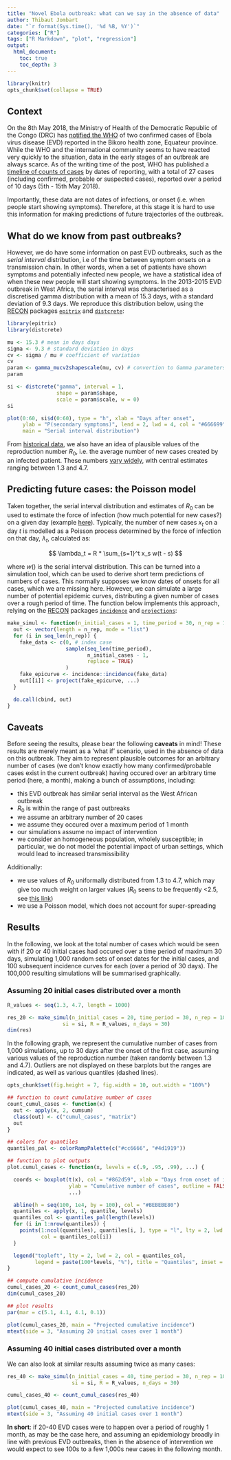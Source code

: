 ```yaml
---
title: "Novel Ebola outbreak: what can we say in the absence of data"
author: Thibaut Jombart
date: "`r format(Sys.time(), '%d %B, %Y')`"
categories: ["R"]
tags: ["R Markdown", "plot", "regression"]
output:
  html_document:
    toc: true
    toc_depth: 3
---
```


	
```r

library(knitr)
opts_chunk$set(collapse = TRUE)

```

## Context

On the 8th May 2018, the Ministry of Health of the Democratic Republic of the
Congo (DRC) has
[notified the WHO](http://www.who.int/csr/don/10-may-2018-ebola-drc/en/) of two
confirmed cases of Ebola virus disease (EVD) reported in the Bikoro health zone,
Equateur province. While the WHO and the international community seems to have
reacted very quickly to the situation, data in the early stages of an outbreak
are always scarce. As of the writing time of the post, WHO has published a
[timeline of counts of cases](http://www.who.int/csr/don/17-may-2018-ebola-drc/en/)
by dates of reporting, with a total of 27 cases (including confirmed, probable
or suspected cases), reported over a period of 10 days (5th - 15th May 2018).


Importantly, these data are not dates of infections, or onset (i.e. when people
start showing symptoms). Therefore, at this stage it is hard to use this
information for making predictions of future trajectories of the outbreak. 



## What do we know from past outbreaks?

However, we do have some information on past EVD outbreaks, such as the *serial
interval* distribution, i.e of the time between symptom onsets on a transmission
chain. In other words, when a set of patients have shown symptoms and
potentially infected new people, we have a statistical idea of when these new
people will start showing symptoms. In the 2013-2015 EVD outbreak in West
Africa, the serial interval was characterised as a discretised gamma
distribution with a mean of 15.3 days, with a standard deviation of 9.3 days.
We reproduce this distribution below, using the
[RECON](http://www.repidemicsconsortium.org/) packages
[`epitrix`](http://www.repidemicsconsortium.org/epitrix/) and
[`distcrete`](http://www.repidemicsconsortium.org/distcrete/):


```r
library(epitrix)
library(distcrete)

mu <- 15.3 # mean in days days
sigma <- 9.3 # standard deviation in days
cv <- sigma / mu # coefficient of variation
cv
param <- gamma_mucv2shapescale(mu, cv) # convertion to Gamma parameters
param

si <- distcrete("gamma", interval = 1,
                shape = param$shape,
                scale = param$scale, w = 0)
si

plot(0:60, si$d(0:60), type = "h", xlab = "Days after onset",
     ylab = "P(secondary symptoms)", lend = 2, lwd = 4, col = "#666699",
     main = "Serial interval distribution")

```

From [historical data](https://www.nature.com/articles/sdata201519/), we also
have an idea of plausible values of the reproduction number $R_0$, i.e. the
average number of new cases created by an infected patient. These numbers
[vary widely](https://www.nature.com/articles/sdata201519/tables/3), with
central estimates ranging between 1.3 and 4.7.



## Predicting future cases: the Poisson model

Taken together, the serial interval distribution and estimates of $R_0$ can be
used to estimate the force of infection (how much potential for new cases?) on a
given day (example
[here](https://academic.oup.com/aje/article/178/9/1505/89262)). Typically, the
number of new cases $x_t$ on a day $t$ is modelled as a Poisson process determined
by the force of infection on that day, $\lambda_t$, calculated as: 

$$
\lambda_t = R * \sum_{s=1}^t x_s w(t - s)
$$

where $w()$ is the serial interval distribution. This can be turned into a
simulation tool, which can be used to derive short term predictions of numbers
of cases. This normally supposes we know dates of onsets for all cases, which we
are missing here. However, we can simulate a large number of potential epidemic
curves, distributing a given number of cases over a rough period of time. The
function below implements this approach, relying on the
[RECON](http://www.repidemicsconsortium.org/) packages
[`incidence`](http://www.repidemicsconsortium.org/incidence) and
[`projections`](http://www.repidemicsconsortium.org/projections):

```r

make_simul <- function(n_initial_cases = 1, time_period = 30, n_rep = 100, ...) {
  out <- vector(length = n_rep, mode = "list")
  for (i in seq_len(n_rep)) {
    fake_data <- c(0, # index case
                   sample(seq_len(time_period),
                          n_initial_cases - 1,
                          replace = TRUE)
                   )
    fake_epicurve <- incidence::incidence(fake_data)
    out[[i]] <- project(fake_epicurve, ...)
  }

  do.call(cbind, out)
}

```


## Caveats

Before seeing the results, please bear the following **caveats** in mind! These
results are merely meant as a 'what if' scenario, used in the absence of data on
this outbreak. They aim to represent plausible outcomes for an arbitrary number
of cases (we don't know exactly how many confirmed/probable cases exist in the
current outbreak) having occured over an arbitrary time period (here, a month),
making a bunch of assumptions, including:

- this EVD outbreak has similar serial interval as the West African outbreak 
- $R_0$ is within the range of past outbreaks
- we assume an arbitrary number of 20 cases
- we assume they occured over a maximum period of 1 month
- our simulations assume no impact of intervention
- we consider an homogeneous population, wholely susceptible; in particular, we
  do not model the potential impact of urban settings, which would lead to
  increased transmissibility

Additionally:

- we use values of $R_0$ uniformally distributed from 1.3 to 4.7, which may give
  too much weight on larger values ($R_0$ seens to be frequently <2.5, see
  [this link](https://www.nature.com/articles/sdata201519/tables/3))
- we use a Poisson model, which does not account for super-spreading

 

## Results

In the following, we look at the total number of cases which would be seen with
if 20 or 40 initial cases had occured over a time period of maximum 30 days,
simulating 1,000 random sets of onset dates for the initial cases, and 100
subsequent incidence curves for each (over a period of 30 days). The 100,000
resulting simulations will be summarised graphically.


### Assuming 20 initial cases distributed over a month

```r
R_values <- seq(1.3, 4.7, length = 1000)

res_20 <- make_simul(n_initial_cases = 20, time_period = 30, n_rep = 1000,
                  si = si, R = R_values, n_days = 30)
dim(res)

```

In the following graph, we represent the cumulative number of cases from 1,000
simulations, up to 30 days after the onset of the first case, assuming various
values of the reproduction number (taken randomly between 1.3 and 4.7). Outliers
are not displayed on these barplots but the ranges are indicated, as well as
various quantiles (dashed lines).

```r
opts_chunk$set(fig.height = 7, fig.width = 10, out.width = "100%")
```

```r

## function to count cumulative number of cases
count_cumul_cases <- function(x) {
  out <- apply(x, 2, cumsum)
  class(out) <- c("cumul_cases", "matrix")
  out
}

## colors for quantiles
quantiles_pal <- colorRampPalette(c("#cc6666", "#4d1919"))

## function to plot outputs
plot.cumul_cases <- function(x, levels = c(.9, .95, .99), ...) {

  coords <- boxplot(t(x), col = "#862d59", xlab = "Days from onset of index case",
                    ylab = "Cumulative number of cases", outline = FALSE, range = Inf,
                    ...)

  abline(h = seq(100, 1e4, by = 100), col = "#BEBEBE80")
  quantiles <- apply(x, 1, quantile, levels)
  quantiles_col <- quantiles_pal(length(levels))
  for (i in 1:nrow(quantiles)) {
    points(1:ncol(quantiles), quantiles[i, ], type = "l", lty = 2, lwd = 2,
           col = quantiles_col[i])
  }

  legend("topleft", lty = 2, lwd = 2, col = quantiles_col,
         legend = paste(100*levels, "%"), title = "Quantiles", inset = .02)
}

## compute cumulative incidence
cumul_cases_20 <- count_cumul_cases(res_20)
dim(cumul_cases_20)

## plot results
par(mar = c(5.1, 4.1, 4.1, 0.1))

plot(cumul_cases_20, main = "Projected cumulative incidence")
mtext(side = 3, "Assuming 20 initial cases over 1 month")

```


### Assuming 40 initial cases distributed over a month

We can also look at similar results assuming twice as many cases:


```r

res_40 <- make_simul(n_initial_cases = 40, time_period = 30, n_rep = 1000,
                     si = si, R = R_values, n_days = 30)

cumul_cases_40 <- count_cumul_cases(res_40)

plot(cumul_cases_40, main = "Projected cumulative incidence")
mtext(side = 3, "Assuming 40 initial cases over 1 month")


```

**In short**: if 20-40 EVD cases were to happen over a period of roughly 1
  month, as may be the case here, and assuming an epidemiology broadly in line
  with previous EVD outbreaks, then in the absence of intervention we would
  expect to see 100s to a few 1,000s new cases in the following month.

<br>
<br>
